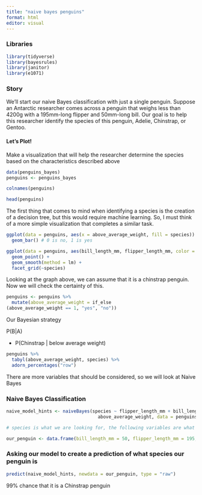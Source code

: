 ```yaml
---
title: "naive bayes penguins"
format: html
editor: visual
---
```


### Libraries

```r
library(tidyverse)
library(bayesrules)
library(janitor)
library(e1071)
```

### Story

We’ll start our naive Bayes classification with just a single penguin. Suppose an Antarctic researcher comes across a penguin that weighs less than 4200g with a 195mm-long flipper and 50mm-long bill. Our goal is to help this researcher identify the species of this penguin, Adelie, Chinstrap, or Gentoo.

#### Let's Plot!

Make a visualization that will help the researcher determine the species based on the characteristics described above

```r
data(penguins_bayes)
penguins <- penguins_bayes
```

```r
colnames(penguins)
```

```r
head(penguins)
```

The first thing that comes to mind when identifying a species is the creation of a decision tree, but this would require machine learning. So, I must think of a more simple visualization that completes a similar task.

```r
ggplot(data = penguins, aes(x = above_average_weight, fill = species)) +
  geom_bar() # 0 is no, 1 is yes
```

```r
ggplot(data = penguins, aes(bill_length_mm, flipper_length_mm, color = body_mass_g)) +
  geom_point() + 
  geom_smooth(method = lm) +
  facet_grid(~species)
```

Looking at the graph above, we can assume that it is a chinstrap penguin. Now we will check the certainty of this.

```r
penguins <- penguins %>%
  mutate(above_average_weight = if_else
(above_average_weight == 1, "yes", "no"))
```

Our Bayesian strategy

P(B\|A)

-   P(Chinstrap \| below average weight)

```r
penguins %>%
  tabyl(above_average_weight, species) %>%
  adorn_percentages("row")
```

There are more variables that should be considered, so we will look at Naive Bayes

### Naive Bayes Classification

```r
naive_model_hints <- naiveBayes(species ~ flipper_length_mm + bill_length_mm +
                                  above_average_weight, data = penguins)

# species is what we are looking for, the following variables are what we are considering, and then penguins is the dataset
```

```r
our_penguin <- data.frame(bill_length_mm = 50, flipper_length_mm = 195, above_average_weight = "no")
```

### Asking our model to create a prediction of what species our penguin is

```r
predict(naive_model_hints, newdata = our_penguin, type = "raw")
```

99% chance that it is a Chinstrap penguin

